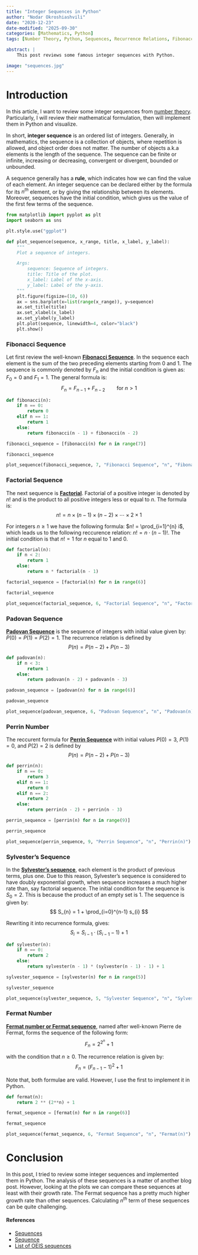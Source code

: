 ```yaml
---
title: "Integer Sequences in Python"
author: "Nodar Okroshiashvili"
date: "2020-12-23"
date-modified: "2025-09-30"
categories: [Mathematics, Python]
tags: [Number Theory, Python, Sequences, Recurrence Relations, Fibonacci, Factorial, Padovan, Perrin, Sylvester, Fermat]

abstract: |
    This post reviews some famous integer sequences with Python.

image: "sequences.jpg"
---
```


# Introduction

In this article, I want to review some integer sequences from [number theory](https://en.wikipedia.org/wiki/Number_theory).
Particularly, I will review their mathematical formulation, then will implement them in Python and visualize.

In short, **integer sequence** is an ordered list of integers. Generally, in mathematics, the sequence is a collection of objects,
where repetition is allowed, and object order does not matter. The number of objects a.k.a elements is the length of the sequence.
The sequence can be finite or infinite, increasing or decreasing, convergent or divergent, bounded or unbounded.

A sequence generally has a **rule**, which indicates how we can find the value of each element. An integer sequence
can be declared either by the formula for its $n^{th}$ element, or by giving the relationship between its elements.
Moreover, sequences have the initial condition, which gives us the value of the first few terms of the sequence.

```python

from matplotlib import pyplot as plt
import seaborn as sns

plt.style.use("ggplot")

```

```python

def plot_sequence(sequence, x_range, title, x_label, y_label):
    """
    Plot a sequence of integers.

    Args:
        sequence: Sequence of integers.
        title: Title of the plot.
        x_label: Label of the x-axis.
        y_label: Label of the y-axis.
    """
    plt.figure(figsize=(10, 6))
    ax = sns.barplot(x=list(range(x_range)), y=sequence)
    ax.set_title(title)
    ax.set_xlabel(x_label)
    ax.set_ylabel(y_label)
    plt.plot(sequence, linewidth=4, color="black")
    plt.show()

```


### Fibonacci Sequence

Let first review the well-known **[Fibonacci Sequence](https://en.wikipedia.org/wiki/Fibonacci_number)**. In the sequence
each element is the sum of the two preceding elements starting from $0$ and $1$. The sequence is commonly denoted by $F_{n}$ and
the initial condition is given as: $F_{0} = 0$ and $F_{1} = 1$.
The general formula is:
$$
F_{n} = F_{n-1} + F_{n - 2} \ \ \ \ \ \ \ \ \text{for} \ n > 1
$$

```python

def fibonacci(n):
    if n == 0:
        return 0
    elif n == 1:
        return 1
    else:
        return fibonacci(n - 1) + fibonacci(n - 2)

```

```python

fibonacci_sequence = [fibonacci(n) for n in range(7)]

fibonacci_sequence

```

```python

plot_sequence(fibonacci_sequence, 7, "Fibonacci Sequence", "n", "Fibonacci(n)")

```


### Factorial Sequence

The next sequence is **[Factorial](https://en.wikipedia.org/wiki/Factorial)**. Factorial of a positive integer is denoted by $n!$ and is the product
to all positive integers less or equal to $n$.
The formula is:
$$
n! = n \times (n-1) \times (n-2) \times \cdots \times 2 \times 1
$$

For integers $n \geq 1$ we have the following formula: $n! = \prod_{i=1}^{n} i$, which leads us to the following reccurence
relation: $n! = n \cdot (n-1)!$. The initial condition is that $n!=1$ for $n$ equal to 1 and 0.

```python

def factorial(n):
    if n < 2:
        return 1
    else:
        return n * factorial(n - 1)

```

```python

factorial_sequence = [factorial(n) for n in range(6)]

factorial_sequence

```

```python

plot_sequence(factorial_sequence, 6, "Factorial Sequence", "n", "Factorial(n)")

```


### Padovan Sequence

**[Padovan Sequence](https://en.wikipedia.org/wiki/Padovan_sequence)** is the sequence of integers with initial value given by:
$P(0) = P(1) = P(2) = 1$.
The recurrence relation is defined by
$$
P(n) = P(n - 2) + P(n - 3)
$$

```python

def padovan(n):
    if n < 3:
        return 1
    else:
        return padovan(n - 2) + padovan(n - 3)

```

```python

padovan_sequence = [padovan(n) for n in range(6)]

padovan_sequence

```

```python

plot_sequence(padovan_sequence, 6, "Padovan Sequence", "n", "Padovan(n)")

```


### Perrin Number

The reccurent formula for **[Perrin Sequence](https://en.wikipedia.org/wiki/Perrin_number)** with initial values $P(0) = 3$, $P(1) = 0$, and $P(2) = 2$
is defined by
$$
P(n) = P(n - 2) + P(n - 3)
$$

```python

def perrin(n):
    if n == 0:
        return 3
    elif n == 1:
        return 0
    elif n == 2:
        return 2
    else:
        return perrin(n - 2) + perrin(n - 3)

```

```python

perrin_sequence = [perrin(n) for n in range(9)]

perrin_sequence

```

```python

plot_sequence(perrin_sequence, 9, "Perrin Sequence", "n", "Perrin(n)")

```


### Sylvester's Sequence

In the **[Sylvester's sequence](https://en.wikipedia.org/wiki/Sylvester%27s_sequence)**, each element is the product of previous terms, plus one.
Due to this reason, Sylvester's sequence is considered to have doubly exponential growth, when sequence increases a much higher rate than, say factorial sequence.
The initial condition for the sequence is $S_{0} = 2$. This is because the product of an empty set is $1$. The sequence is given by:
$$
S_{n} = 1 + \prod_{i=0}^{n-1} s_{i}
$$

Rewriting it into recurrence formula, gives:
$$
S_{i} = S_{i-1}\cdot(S_{i-1} - 1) + 1
$$

```python

def sylvester(n):
    if n == 0:
        return 2
    else:
        return sylvester(n - 1) * (sylvester(n - 1) - 1) + 1

```

```python

sylvester_sequence = [sylvester(n) for n in range(5)]

sylvester_sequence

```

```python

plot_sequence(sylvester_sequence, 5, "Sylvester Sequence", "n", "Sylvester(n)")

```


### Fermat Number

**[Fermat number or Fermat sequence](https://en.wikipedia.org/wiki/Fermat_number)**, named after well-known Pierre de Fermat, forms the sequence
of the following form:
$$
F_{n} = 2^{2^{n}} + 1
$$

with the condition that $n \geq 0$. The recurrence relation is given by:
$$
F_{n} = (F_{n-1} - 1)^{2} + 1
$$

Note that, both formulae are valid. However, I use the first to implement it in Python.

```python

def fermat(n):
    return 2 ** (2**n) + 1

```

```python

fermat_sequence = [fermat(n) for n in range(6)]

fermat_sequence

```

```python

plot_sequence(fermat_sequence, 6, "Fermat Sequence", "n", "Fermat(n)")

```


# Conclusion

In this post, I tried to review some integer sequences and implemented them in Python. The analysis of these sequences is a matter of another blog post.
However, looking at the plots we can compare these sequences at least with their growth rate. The Fermat sequence has a pretty much higher growth rate than other sequences. Calculating $n^{th}$ term of these sequences can be quite challenging.


#### References
* [Sequences](https://www.mathsisfun.com/algebra/sequences-series.html)
* [Sequence](https://en.wikipedia.org/wiki/Sequence)
* [List of OEIS sequences](https://en.wikipedia.org/wiki/List_of_OEIS_sequences)
